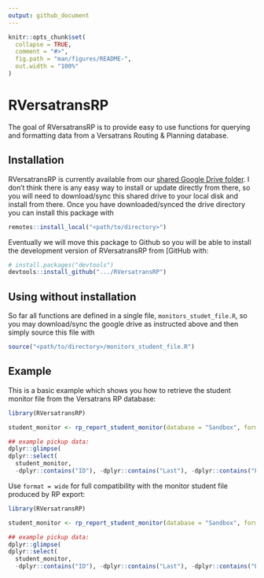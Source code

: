 ```yaml
---
output: github_document
---
```


<!-- README.md is generated from README.Rmd. Please edit that file -->

```r
knitr::opts_chunk$set(
  collapse = TRUE,
  comment = "#>",
  fig.path = "man/figures/README-",
  out.width = "100%"
)
```

# RVersatransRP

<!-- badges: start -->
<!-- badges: end -->

The goal of RVersatransRP is to provide easy to use functions for querying and
formatting data from a Versatrans Routing & Planning database.

## Installation

RVersatransRP is currently available from our 
[shared Google Drive folder](https://drive.google.com/drive/folders/1e_C8c5epf8IqcKyP4g9TzaFm1Vnlr8wM?usp=sharing).
I don't think there is any easy way to install or update directly from there, so you
will need to download/sync this shared drive to your local disk and install from there. Once 
you have downloaded/synced the drive directory you can install this package with

``` r
remotes::install_local("<path/to/directory>")
```

Eventually we will move this package to Github so you will be able to install 
the development version of RVersatransRP from [GitHub with:

``` r
# install.packages("devtools")
devtools::install_github(".../RVersatransRP")
```

## Using without installation

So far all functions are defined in a single file, `monitors_studet_file.R`, so 
you may download/sync the google drive as instructed above and then simply 
source this file with

``` r
source("<path/to/directory>/monitors_student_file.R")
```

## Example

This is a basic example which shows you how to retrieve the student monitor file
from the Versatrans RP database:

```r
library(RVersatransRP)

student_monitor <- rp_report_student_monitor(database = "Sandbox", format = "long")

## example pickup data:
dplyr::glimpse(
dplyr::select(
  student_monitor,
  -dplyr::contains("ID"), -dplyr::contains("Last"), -dplyr::contains("First")))
```

Use `format = wide` for full compatibility with the monitor student file produced by RP export:

```r
library(RVersatransRP)

student_monitor <- rp_report_student_monitor(database = "Sandbox", format = "wide")

## example pickup data:
dplyr::glimpse(
dplyr::select(
  student_monitor,
  -dplyr::contains("ID"), -dplyr::contains("Last"), -dplyr::contains("First")))
```
